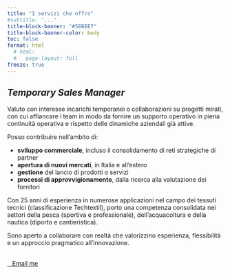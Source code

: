 ```yaml
---
title: "I servizi che offro"
#subtitle: "..."
title-block-banner: "#5EBEE7"
title-block-banner-color: body
toc: false
format: html
  # html: 
  #   page-layout: full
freeze: true
---
```


<!-- https://quarto.org/docs/output-formats/page-layout.html -->
<!-- > [*Website under construction...*]{style="color:#A14155; font-size: 1.5em;"} -->

<!-- https://www.paolopenzo.it/area-temporary-management/ -->

<!-- Propongo collaborazioni a progetto, affiancando team interni, condividendo iniziative e trasferendo nel contempo competenze, senza interruzione o stravolgimenti della normale operatività. Specificamente, posso offrire supporto in: -->

<!-- + aerea vendite, incluso nel consolidamento della rete di partner strategici. -->
<!-- + esplorazione di nuovi mercati, in Italia e all'estero -->
<!-- + gestione delle attività di immissione di un nuovo prodotto o servizio -->
<!-- + area acquisti, con consulenza nella ricerca fornitori -->

<!-- Negli ultimi 25 anni, ho acquisito esperienze nei settori di applicazione dei tessuti tecnici (classificazione Techtextil). Provengo dal mondo della pesca (professionale e sportiva), dell’acquacoltura e della nautica (diporto e cantieristica). -->

## _Temporary Sales Manager_

Valuto con interesse incarichi temporanei o collaborazioni su progetti mirati, con cui affiancare i team in modo da fornire un supporto operativo in piena continuità operativa e rispetto delle dinamiche aziendali già attive.

Posso contribuire nell'ambito di:

+ **sviluppo commerciale**, incluso il consolidamento di reti strategiche di partner  
+ **apertura di nuovi mercati**, in Italia e all’estero  
+ **gestione** del lancio di prodotti o servizi  
+ **processi di approvvigionamento**, dalla ricerca alla valutazione dei fornitori  

Con 25 anni di esperienza in numerose applicazioni nel campo dei tessuti tecnici (classificazione Techtextil), porto una competenza consolidata nei settori della pesca (sportiva e professionale), dell’acquacoltura e della nautica (diporto e cantieristica).

Sono aperto a collaborare con realtà che valorizzino esperienza, flessibilità e un approccio pragmatico all’innovazione.

<br>
<!-- [Email me](mailto:rossettidav@gmail.com){.theme-button} -->
<a href="mailto:rossettidav@gmail.com" class="theme-button"><i class="fas fa-envelope"></i>&nbsp;&nbsp;&nbsp;Email me</a>
 
 
 
 
 <!-- ## Sales & Marketing Management -->

<!-- xxxxxxxx -->
